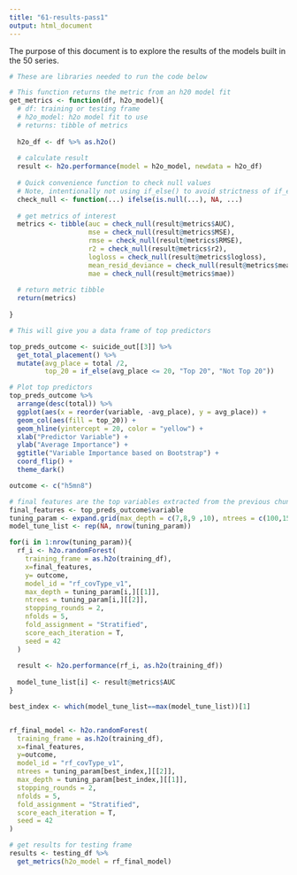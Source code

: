 ```yaml
---
title: "61-results-pass1"
output: html_document
---
```


The purpose of this document is to explore the results of the models built in the 50 series.
```r
# These are libraries needed to run the code below
```

```r
# This function returns the metric from an h20 model fit
get_metrics <- function(df, h2o_model){
  # df: training or testing frame
  # h2o_model: h2o model fit to use
  # returns: tibble of metrics
  
  h2o_df <- df %>% as.h2o()
  
  # calculate result
  result <- h2o.performance(model = h2o_model, newdata = h2o_df)
  
  # Quick convenience function to check null values
  # Note, intentionally not using if_else() to avoid strictness of if_else
  check_null <- function(...) ifelse(is.null(...), NA, ...)
  
  # get metrics of interest
  metrics <- tibble(auc = check_null(result@metrics$AUC), 
                    mse = check_null(result@metrics$MSE),
                    rmse = check_null(result@metrics$RMSE),
                    r2 = check_null(result@metrics$r2),
                    logloss = check_null(result@metrics$logloss), 
                    mean_resid_deviance = check_null(result@metrics$mean_residual_deviance),
                    mae = check_null(result@metrics$mae))
  
  # return metric tibble
  return(metrics)
  
}
```

```r
# This will give you a data frame of top predictors

top_preds_outcome <- suicide_out[[3]] %>%
  get_total_placement() %>% 
  mutate(avg_place = total /2,
         top_20 = if_else(avg_place <= 20, "Top 20", "Not Top 20"))

# Plot top predictors
top_preds_outcome %>% 
  arrange(desc(total)) %>%
  ggplot(aes(x = reorder(variable, -avg_place), y = avg_place)) +
  geom_col(aes(fill = top_20)) +
  geom_hline(yintercept = 20, color = "yellow") +
  xlab("Predictor Variable") + 
  ylab("Average Importance") +
  ggtitle("Variable Importance based on Bootstrap") +
  coord_flip() +
  theme_dark()

```

```r
outcome <- c("h5mn8")

# final features are the top variables extracted from the previous chunk
final_features <- top_preds_outcome$variable
tuning_param <- expand.grid(max_depth = c(7,8,9 ,10), ntrees = c(100,150,200,250))
model_tune_list <- rep(NA, nrow(tuning_param))

for(i in 1:nrow(tuning_param)){
  rf_i <- h2o.randomForest(
    training_frame = as.h2o(training_df),
    x=final_features,
    y= outcome, 
    model_id = "rf_covType_v1",
    max_depth = tuning_param[i,][[1]],
    ntrees = tuning_param[i,][[2]], 
    stopping_rounds = 2,
    nfolds = 5,
    fold_assignment = "Stratified",
    score_each_iteration = T,
    seed = 42
  )
  
  result <- h2o.performance(rf_i, as.h2o(training_df))
  
  model_tune_list[i] <- result@metrics$AUC
}

best_index <- which(model_tune_list==max(model_tune_list))[1]


rf_final_model <- h2o.randomForest(
  training_frame = as.h2o(training_df),
  x=final_features,
  y=outcome, 
  model_id = "rf_covType_v1",
  ntrees = tuning_param[best_index,][[2]], 
  max_depth = tuning_param[best_index,][[1]],
  stopping_rounds = 2,
  nfolds = 5,
  fold_assignment = "Stratified",
  score_each_iteration = T,
  seed = 42
)
```

```r
# get results for testing frame
results <- testing_df %>% 
  get_metrics(h2o_model = rf_final_model)
```